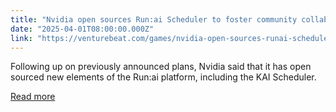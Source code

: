 ```yaml
---
title: "Nvidia open sources Run:ai Scheduler to foster community collaboration"
date: "2025-04-01T08:00:00.000Z"
link: "https://venturebeat.com/games/nvidia-open-sources-runai-scheduler-to-foster-community-collaboration/"
---
```


Following up on previously announced plans, Nvidia said that it has open sourced new elements of the Run:ai platform, including the KAI Scheduler.

[Read more](https://venturebeat.com/games/nvidia-open-sources-runai-scheduler-to-foster-community-collaboration/)
